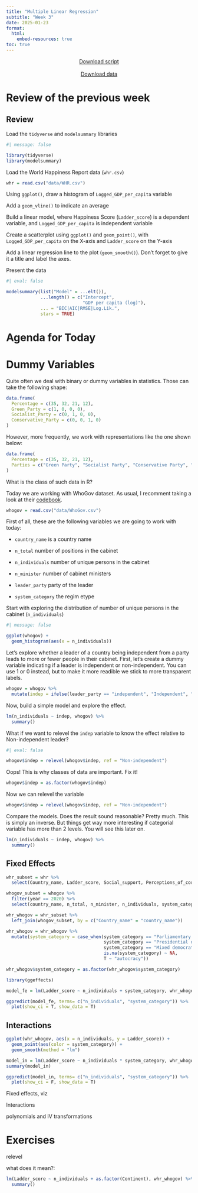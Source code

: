 ```yaml
---
title: "Multiple Linear Regression"
subtitle: "Week 3"
date: 2025-01-23
format: 
  html:
    embed-resources: true
toc: true
---
```


<center>
<a href="https://artur-baranov.github.io/nu-ps405-ds/scripts/ps405-d_2.qmd" class="btn btn-primary" role="button" download="ps405-d_2.qmd" style="width:200px" target="_blank">Download script</a>
</center>
<br>
<center>
<a href="https://artur-baranov.github.io/nu-ps405-ds/data/WHR.csv" class="btn btn-primary" role="button" download="WHR.csv" style="width:200px" target="_blank">Download data</a>
</center>


# Review of the previous week

::: callout-note
## Review

Load the `tidyverse` and `modelsummary` libraries

```r
#| message: false

library(tidyverse)
library(modelsummary)
```

Load the World Happiness Report data (`whr.csv`)

```r
whr = read.csv("data/WHR.csv")
```

Using `ggplot()`, draw a histogram of `Logged_GDP_per_capita` variable



Add a `geom_vline()` to indicate an average



Build a linear model, where Happiness Score (`Ladder_score`) is a dependent variable, and `Logged_GDP_per_capita` is independent variable



Create a scatterplot using `ggplot()` and `geom_point()`, with `Logged_GDP_per_capita` on the X-axis and `Ladder_score` on the Y-axis



Add a linear regression line to the plot (`geom_smooth()`). Don't forget to give it a title and label the axes.



Present the data

```r
#| eval: false

modelsummary(list("Model" = ...elt()),
             ...length() = c("Intercept", 
                             "GDP per capita (log)"),
             ... = "BIC|AIC|RMSE|Log.Lik.",    
             stars = TRUE) 
```


:::

# Agenda for Today




# Dummy Variables

Quite often we deal with binary or dummy variables in statistics. Those can take the following shape:

```r
data.frame(
  Percentage = c(35, 32, 21, 12),
  Green_Party = c(1, 0, 0, 0),
  Socialist_Party = c(0, 1, 0, 0),
  Conservative_Party = c(0, 0, 1, 0)
)
```

However, more frequently, we work with representations like the one shown below:

```r
data.frame(
  Percentage = c(35, 32, 21, 12),
  Parties = c("Green Party", "Socialist Party", "Conservative Party", "Other Parties")
)
```


What is the class of such data in R?

Today we are working with WhoGov dataset. As usual, I recomment taking a look at their [codebook](https://politicscentre.nuffield.ox.ac.uk/media/4117/whogov_codebook.pdf).

```r
whogov = read.csv("data/WhoGov.csv")
```

First of all, these are the following variables we are going to work with today:

-   `country_name` is a country name

-   `n_total` number of positions in the cabinet

-   `n_individuals` number of unique persons in the cabinet

-   `n_minister` number of cabinet ministers

-   `leader_party` party of the leader

-   `system_category` the regim etype

Start with exploring the distribution of number of unique persons in the cabinet (`n_individuals`)

```r
#| message: false

ggplot(whogov) +
  geom_histogram(aes(x = n_individuals)) 
```

Let's explore whether a leader of a country being independent from a party leads to more or fewer people in their cabinet. First, let's create a dummy variable indicating if a leader is independent or non-independent. You can use 1 or 0 instead, but to make it more readible we stick to more transparent labels.

```r
whogov = whogov %>%
  mutate(indep = ifelse(leader_party == "independent", "Independent", "Non-independent"))
```

Now, build a simple model and explore the effect.

```r
lm(n_individuals ~ indep, whogov) %>%
  summary()
```

What if we want to relevel the `indep` variable to know the effect relative to Non-independent leader?

```r
#| eval: false

whogov$indep = relevel(whogov$indep, ref = "Non-independent")
```

Oops! This is why classes of data are important. Fix it!

```r
whogov$indep = as.factor(whogov$indep)
```

Now we can relevel the variable

```r
whogov$indep = relevel(whogov$indep, ref = "Non-independent")
```

Compare the models. Does the result sound reasonable? Pretty much. This is simply an inverse. But things get way more interesting if categorial variable has more than 2 levels. You will see this later on.

```r
lm(n_individuals ~ indep, whogov) %>%
  summary()
```


## Fixed Effects


```r
whr_subset = whr %>%
  select(Country_name, Ladder_score, Social_support, Perceptions_of_corruption, Continent)

whogov_subset = whogov %>%
  filter(year == 2020) %>%
  select(country_name, n_total, n_minister, n_individuals, system_category)

whr_whogov = whr_subset %>%
  left_join(whogov_subset, by = c("Country_name" = "country_name")) 

whr_whogov = whr_whogov %>%
  mutate(system_category = case_when(system_category == "Parliamentary democracy" ~ "democracy",
                                     system_category == "Presidential democracy" ~ "democracy",
                                     system_category == "Mixed democratic" ~ "democracy",
                                     is.na(system_category) ~ NA,
                                     T ~ "autocracy"))

whr_whogov$system_category = as.factor(whr_whogov$system_category)
```

```r
library(ggeffects)
```


```r
model_fe = lm(Ladder_score ~ n_individuals + system_category, whr_whogov) 

ggpredict(model_fe, terms= c("n_individuals", "system_category")) %>%
  plot(show_ci = T, show_data = T) 
```


## Interactions


```r
ggplot(whr_whogov, aes(x = n_individuals, y = Ladder_score)) +
  geom_point(aes(color = system_category)) +
  geom_smooth(method = "lm")

model_in = lm(Ladder_score ~ n_individuals * system_category, whr_whogov)
summary(model_in)

ggpredict(model_in, terms= c("n_individuals", "system_category")) %>%
  plot(show_ci = F, show_data = T) 

```




Fixed effects, viz



Interactions

polynomials and IV transformations 

# Exercises

relevel

what does it mean?:

```r
lm(Ladder_score ~ n_individuals + as.factor(Continent), whr_whogov) %>%
  summary()
```

